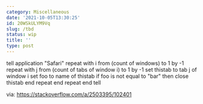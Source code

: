 ```yaml
---
category: Miscellaneous
date: '2021-10-05T13:30:25'
id: 20WSkULYM9Vq
slug: /tbd
status: wip
title: ''
type: post
---
```


tell application "Safari"
    repeat with i from (count of windows) to 1 by -1
        repeat with j from (count of tabs of window i) to 1 by -1
            set thistab to tab j of window i
            set foo to name of thistab
            if foo is not equal to "bar" then close thistab
        end repeat
    end repeat
  end tell
  
via: https://stackoverflow.com/a/2503395/102401